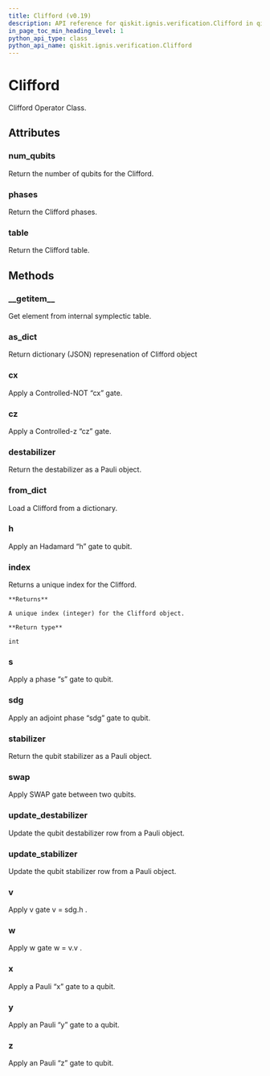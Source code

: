 ```yaml
---
title: Clifford (v0.19)
description: API reference for qiskit.ignis.verification.Clifford in qiskit v0.19
in_page_toc_min_heading_level: 1
python_api_type: class
python_api_name: qiskit.ignis.verification.Clifford
---
```


# Clifford

<Class id="qiskit.ignis.verification.Clifford" isDedicatedPage={true} github="https://github.com/qiskit-community/qiskit-ignis/tree/stable/0.3/qiskit/ignis/verification/randomized_benchmarking/Clifford.py" signature="Clifford(num_qubits=None, table=None, phases=None)" modifiers="class">
  Clifford Operator Class.

  ## Attributes

  <span id="clifford-num-qubits" />

  ### num\_qubits

  <Attribute id="qiskit.ignis.verification.Clifford.num_qubits">
    Return the number of qubits for the Clifford.
  </Attribute>

  <span id="clifford-phases" />

  ### phases

  <Attribute id="qiskit.ignis.verification.Clifford.phases">
    Return the Clifford phases.
  </Attribute>

  <span id="clifford-table" />

  ### table

  <Attribute id="qiskit.ignis.verification.Clifford.table">
    Return the Clifford table.
  </Attribute>

  ## Methods

  <span id="clifford-getitem" />

  ### \_\_getitem\_\_

  <Function id="qiskit.ignis.verification.Clifford.__getitem__" signature="Clifford.__getitem__(index)">
    Get element from internal symplectic table.
  </Function>

  <span id="clifford-as-dict" />

  ### as\_dict

  <Function id="qiskit.ignis.verification.Clifford.as_dict" signature="Clifford.as_dict()">
    Return dictionary (JSON) represenation of Clifford object
  </Function>

  <span id="clifford-cx" />

  ### cx

  <Function id="qiskit.ignis.verification.Clifford.cx" signature="Clifford.cx(qubit_ctrl, qubit_trgt)">
    Apply a Controlled-NOT “cx” gate.
  </Function>

  <span id="clifford-cz" />

  ### cz

  <Function id="qiskit.ignis.verification.Clifford.cz" signature="Clifford.cz(qubit_ctrl, qubit_trgt)">
    Apply a Controlled-z “cz” gate.
  </Function>

  <span id="clifford-destabilizer" />

  ### destabilizer

  <Function id="qiskit.ignis.verification.Clifford.destabilizer" signature="Clifford.destabilizer(row)">
    Return the destabilizer as a Pauli object.
  </Function>

  <span id="clifford-from-dict" />

  ### from\_dict

  <Function id="qiskit.ignis.verification.Clifford.from_dict" signature="Clifford.from_dict(clifford_dict)" modifiers="classmethod">
    Load a Clifford from a dictionary.
  </Function>

  <span id="clifford-h" />

  ### h

  <Function id="qiskit.ignis.verification.Clifford.h" signature="Clifford.h(qubit)">
    Apply an Hadamard “h” gate to qubit.
  </Function>

  <span id="clifford-index" />

  ### index

  <Function id="qiskit.ignis.verification.Clifford.index" signature="Clifford.index()">
    Returns a unique index for the Clifford.

    **Returns**

    A unique index (integer) for the Clifford object.

    **Return type**

    int
  </Function>

  <span id="clifford-s" />

  ### s

  <Function id="qiskit.ignis.verification.Clifford.s" signature="Clifford.s(qubit)">
    Apply a phase “s” gate to qubit.
  </Function>

  <span id="clifford-sdg" />

  ### sdg

  <Function id="qiskit.ignis.verification.Clifford.sdg" signature="Clifford.sdg(qubit)">
    Apply an adjoint phase “sdg” gate to qubit.
  </Function>

  <span id="clifford-stabilizer" />

  ### stabilizer

  <Function id="qiskit.ignis.verification.Clifford.stabilizer" signature="Clifford.stabilizer(qubit)">
    Return the qubit stabilizer as a Pauli object.
  </Function>

  <span id="clifford-swap" />

  ### swap

  <Function id="qiskit.ignis.verification.Clifford.swap" signature="Clifford.swap(qubit0, qubit1)">
    Apply SWAP gate between two qubits.
  </Function>

  <span id="clifford-update-destabilizer" />

  ### update\_destabilizer

  <Function id="qiskit.ignis.verification.Clifford.update_destabilizer" signature="Clifford.update_destabilizer(qubit, pauli)">
    Update the qubit destabilizer row from a Pauli object.
  </Function>

  <span id="clifford-update-stabilizer" />

  ### update\_stabilizer

  <Function id="qiskit.ignis.verification.Clifford.update_stabilizer" signature="Clifford.update_stabilizer(qubit, pauli)">
    Update the qubit stabilizer row from a Pauli object.
  </Function>

  <span id="clifford-v" />

  ### v

  <Function id="qiskit.ignis.verification.Clifford.v" signature="Clifford.v(qubit)">
    Apply v gate v = sdg.h .
  </Function>

  <span id="clifford-w" />

  ### w

  <Function id="qiskit.ignis.verification.Clifford.w" signature="Clifford.w(qubit)">
    Apply w gate w = v.v .
  </Function>

  <span id="clifford-x" />

  ### x

  <Function id="qiskit.ignis.verification.Clifford.x" signature="Clifford.x(qubit)">
    Apply a Pauli “x” gate to a qubit.
  </Function>

  <span id="clifford-y" />

  ### y

  <Function id="qiskit.ignis.verification.Clifford.y" signature="Clifford.y(qubit)">
    Apply an Pauli “y” gate to a qubit.
  </Function>

  <span id="clifford-z" />

  ### z

  <Function id="qiskit.ignis.verification.Clifford.z" signature="Clifford.z(qubit)">
    Apply an Pauli “z” gate to qubit.
  </Function>
</Class>

